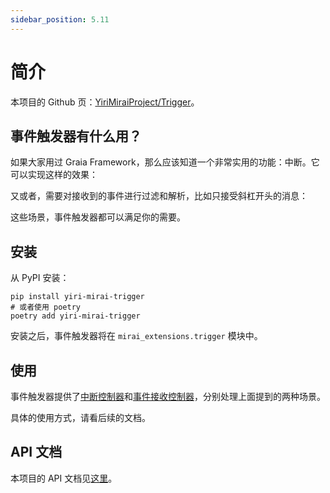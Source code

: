 ```yaml
---
sidebar_position: 5.11
---
```


# 简介

本项目的 Github 页：[YiriMiraiProject/Trigger](https://github.com/YiriMiraiProject/Trigger)。

## 事件触发器有什么用？

如果大家用过 Graia Framework，那么应该知道一个非常实用的功能：中断。它可以实现这样的效果：


<ChatBox>
  <ChatMessage name="忘忧北萱草" msg="执行命令 command" />
  <ChatMessage name="Yiri" msg="发送 /confirm 以确认。" />
  <ChatMessage name="忘忧北萱草" msg="/confirm" />
  <ChatMessage name="Yiri" msg="命令 command 执行成功。" />
</ChatBox>

又或者，需要对接收到的事件进行过滤和解析，比如只接受斜杠开头的消息：

<ChatBox>
  <ChatMessage name="忘忧北萱草" msg="command" />
  <ChatMessage name="忘忧北萱草" msg="/command" />
  <ChatMessage name="Yiri" msg="命令 command 执行成功。" />
</ChatBox>

这些场景，事件触发器都可以满足你的需要。

## 安装

从 PyPI 安装：

```shell
pip install yiri-mirai-trigger
# 或者使用 poetry
poetry add yiri-mirai-trigger
```

安装之后，事件触发器将在 `mirai_extensions.trigger` 模块中。

## 使用

事件触发器提供了[中断控制器](interrupt.mdx)和[事件接收控制器](handler.mdx)，分别处理上面提到的两种场景。

具体的使用方式，请看后续的文档。

## API 文档

本项目的 API 文档见[这里](https://yirimiraiproject.github.io/Trigger/)。